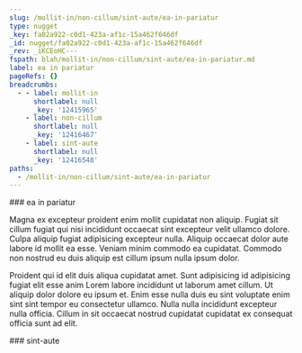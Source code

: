 ```yaml
---
slug: /mollit-in/non-cillum/sint-aute/ea-in-pariatur
type: nugget
_key: fa02a922-c0d1-423a-af1c-15a462f646df
_id: nugget/fa02a922-c0d1-423a-af1c-15a462f646df
_rev: _iKCEoHC---
fspath: blah/mollit-in/non-cillum/sint-aute/ea-in-pariatur.md
label: ea in pariatur
pageRefs: {}
breadcrumbs:
  - - label: mollit-in
      shortlabel: null
      _key: '12415965'
    - label: non-cillum
      shortlabel: null
      _key: '12416467'
    - label: sint-aute
      shortlabel: null
      _key: '12416548'
paths:
  - /mollit-in/non-cillum/sint-aute/ea-in-pariatur
---
```


<NuggetArea>
<Nugget slug="/mollit-in/non-cillum/sint-aute/ea-in-pariatur" type="nugget" _key="fa02a922-c0d1-423a-af1c-15a462f646df" _id="nugget/fa02a922-c0d1-423a-af1c-15a462f646df" _rev="_iKCEoHC---" fspath="blah/mollit-in/non-cillum/sint-aute/ea-in-pariatur.md" label="ea in pariatur" paths="/mollit-in/non-cillum/sint-aute/ea-in-pariatur">
<NuggetBody>
### ea in pariatur

Magna ex excepteur proident enim mollit cupidatat non aliquip. Fugiat sit cillum fugiat qui nisi incididunt occaecat sint excepteur velit ullamco dolore. Culpa aliquip fugiat adipisicing excepteur nulla. Aliquip occaecat dolor aute labore id mollit ea esse. Veniam minim commodo ea cupidatat. Commodo non nostrud eu duis aliquip est cillum ipsum nulla ipsum dolor.

Proident qui id elit duis aliqua cupidatat amet. Sunt adipisicing id adipisicing fugiat elit esse anim Lorem labore incididunt ut laborum amet cillum. Ut aliquip dolor dolore eu ipsum et. Enim esse nulla duis eu sint voluptate enim sint sint tempor eu consectetur ullamco. Nulla nulla incididunt excepteur nulla officia. Cillum in sit occaecat nostrud cupidatat cupidatat ex consequat officia sunt ad elit.

</NuggetBody>
<Breadcrumbs>
<Crumbs>
<Crumb _key="12415965" label="mollit-in" /><Crumb _key="12416467" label="non-cillum" /><Crumb _key="12416548" label="sint-aute" />
</Crumbs>
</Breadcrumbs>
</Nugget>

<NuggetsInbound>
</NuggetsInbound>
<NuggetsOutbound>
</NuggetsOutbound>
</NuggetArea>
<PassagesInbound>
<Passage direction="inbound" type="passage" _key="12416548" _id="passage/12416548" _rev="_iKCEoH----" label="sint-aute" passage="sint-aute" fspath="blah/mollit-in/non-cillum/sint-aute" paths="/mollit-in/non-cillum/sint-aute" slug="/mollit-in/non-cillum/sint-aute">
<NuggetBody>
### sint-aute

</NuggetBody>
<Breadcrumbs>
<Crumbs>
<Crumb _key="12415965" label="mollit-in" /><Crumb _key="12416467" label="non-cillum" />
</Crumbs>
</Breadcrumbs>
</Passage>

</PassagesInbound>
<PassagesOutbound>
</PassagesOutbound>